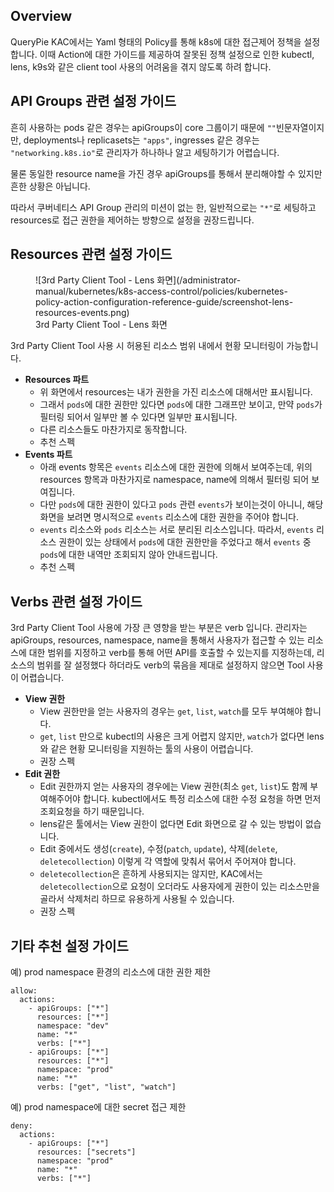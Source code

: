## Overview

QueryPie KAC에서는 Yaml 형태의 Policy를 통해 k8s에 대한 접근제어 정책을 설정합니다. 이때 Action에 대한 가이드를 제공하여 잘못된 정책 설정으로 인한 kubectl, lens, k9s와 같은 client tool 사용의 어려움을 겪지 않도록 하려 합니다.


## API Groups 관련 설정 가이드

흔히 사용하는 pods 같은 경우는 apiGroups이 core 그룹이기 때문에 `""`빈문자열이지만, deployments나 replicasets는 `"apps"`, ingresses 같은 경우는 `"networking.k8s.io"`로 관리자가 하나하나 알고 세팅하기가 어렵습니다.

물론 동일한 resource name을 가진 경우 apiGroups를 통해서 분리해야할 수 있지만 흔한 상황은 아닙니다.

따라서 쿠버네티스 API Group 관리의 미션이 없는 한, 일반적으로는 `"*"`로 세팅하고 resources로 접근 권한을 제어하는 방향으로 설정을 권장드립니다.


## Resources 관련 설정 가이드

<figure data-layout="center" data-align="center">
![3rd Party Client Tool - Lens 화면](/administrator-manual/kubernetes/k8s-access-control/policies/kubernetes-policy-action-configuration-reference-guide/screenshot-lens-resources-events.png)
<figcaption>
3rd Party Client Tool - Lens 화면
</figcaption>
</figure>

3rd Party Client Tool 사용 시 허용된 리소스 범위 내에서 현황 모니터링이 가능합니다.

*  **Resources 파트** 
    * 위 화면에서 resources는 내가 권한을 가진 리소스에 대해서만 표시됩니다. 
    * 그래서 `pods`에 대한 권한만 있다면 `pods`에 대한 그래프만 보이고, 만약 `pods`가 필터링 되어서 일부만 볼 수 있다면 일부만 표시됩니다. 
    * 다른 리소스들도 마찬가지로 동작합니다.
    * 추천 스펙
*  **Events 파트** 
    * 아래 events 항목은 `events` 리소스에 대한 권한에 의해서 보여주는데, 위의 resources 항목과 마찬가지로 namespace, name에 의해서 필터링 되어 보여집니다. 
    * 다만 `pods`에 대한 권한이 있다고 `pods` 관련 `events`가 보이는것이 아니니, 해당 화면을 보려면 명시적으로 `events` 리소스에 대한 권한을 주어야 합니다. 
    * `events` 리소스와 `pods` 리소스는 서로 분리된 리소스입니다. 따라서, `events` 리소스 권한이 있는 상태에서 `pods`에 대한 권한만을 주었다고 해서 `events` 중 `pods`에 대한 내역만 조회되지 않아 안내드립니다.
    * 추천 스펙


## Verbs 관련 설정 가이드

3rd Party Client Tool 사용에 가장 큰 영향을 받는 부분은 verb 입니다. 관리자는 apiGroups, resources, namespace, name을 통해서 사용자가 접근할 수 있는 리소스에 대한 범위를 지정하고 verb를 통해 어떤 API를 호출할 수 있는지를 지정하는데, 리소스의 범위를 잘 설정했다 하더라도 verb의 묶음을 제대로 설정하지 않으면 Tool 사용이 어렵습니다.

*  **View 권한** 
    * View 권한만을 얻는 사용자의 경우는 `get`, `list`, `watch`를 모두 부여해야 합니다. 
    * `get`, `list` 만으로 kubectl의 사용은 크게 어렵지 않지만, `watch`가 없다면 lens와 같은 현황 모니터링을 지원하는 툴의 사용이 어렵습니다. 
    * 권장 스펙
*  **Edit 권한** 
    * Edit 권한까지 얻는 사용자의 경우에는 View 권한(최소 `get`, `list`)도 함께 부여해주어야 합니다. kubectl에서도 특정 리소스에 대한 수정 요청을 하면 먼저 조회요청을 하기 때문입니다. 
    * lens같은 툴에서는 View 권한이 없다면 Edit 화면으로 갈 수 있는 방법이 없습니다.
    * Edit 중에서도 생성(`create`), 수정(`patch`, `update`), 삭제(`delete`, `deletecollection`) 이렇게 각 역할에 맞춰서 묶어서 주어져야 합니다. 
    * `deletecollection`은 흔하게 사용되지는 않지만, KAC에서는 `deletecollection`으로 요청이 오더라도 사용자에게 권한이 있는 리소스만을 골라서 삭제처리 하므로 유용하게 사용될 수 있습니다.
    * 권장 스펙 


## 기타 추천 설정 가이드

예) prod namespace 환경의 리소스에 대한 권한 제한
```
allow:
  actions:
    - apiGroups: ["*"]
      resources: ["*"]
      namespace: "dev"
      name: "*"
      verbs: ["*"]
    - apiGroups: ["*"]
      resources: ["*"]
      namespace: "prod"
      name: "*"
      verbs: ["get", "list", "watch"]
```

예) prod namespace에 대한 secret 접근 제한
```
deny:
  actions:
    - apiGroups: ["*"]
      resources: ["secrets"]
      namespace: "prod"
      name: "*"
      verbs: ["*"]
```
